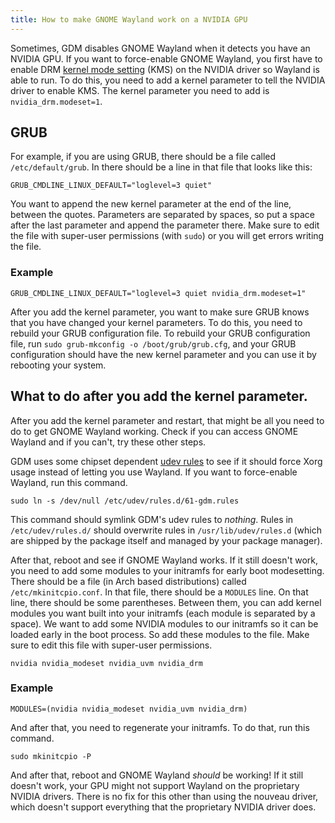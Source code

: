 ```yaml
---
title: How to make GNOME Wayland work on a NVIDIA GPU
---
```

Sometimes, GDM disables GNOME Wayland when it detects you have an NVIDIA GPU. If you want to force-enable GNOME Wayland, you first have to enable DRM [kernel mode setting](https://wiki.archlinux.org/title/Kernel_mode_setting) (KMS) on the NVIDIA driver so Wayland is able to run. To do this, you need to add a kernel parameter to tell the NVIDIA driver to enable KMS. The kernel parameter you need to add is `nvidia_drm.modeset=1`.

## GRUB
For example, if you are using GRUB, there should be a file called `/etc/default/grub`. In there should be a line in that file that looks like this:
```
GRUB_CMDLINE_LINUX_DEFAULT="loglevel=3 quiet"
```
You want to append the new kernel parameter at the end of the line, between the quotes. Parameters are separated by spaces, so put a space after the last parameter and append the parameter there. Make sure to edit the file with super-user permissions (with `sudo`) or you will get errors writing the file.

### Example
 ```
GRUB_CMDLINE_LINUX_DEFAULT="loglevel=3 quiet nvidia_drm.modeset=1"
```
After you add the kernel parameter, you want to make sure GRUB knows that you have changed your kernel parameters. To do this, you need to rebuild your GRUB configuration file. To rebuild your GRUB configuration file, run `sudo grub-mkconfig -o /boot/grub/grub.cfg`, and your GRUB configuration should have the new kernel parameter and you can use it by rebooting your system.

## What to do after you add the kernel parameter.
After you add the kernel parameter and restart, that might be all you need to do to get GNOME Wayland working. Check if you can access GNOME Wayland and if you can't, try these other steps.

GDM uses some chipset dependent [udev rules](https://gitlab.gnome.org/GNOME/gdm/-/blob/main/data/61-gdm.rules.in) to see if it should force Xorg usage instead of letting you use Wayland. If you want to force-enable Wayland, run this command.
```
sudo ln -s /dev/null /etc/udev/rules.d/61-gdm.rules
```
This command should symlink GDM's udev rules to *nothing*. Rules in `/etc/udev/rules.d/` should overwrite rules in `/usr/lib/udev/rules.d` (which are shipped by the package itself and managed by your package manager).


After that, reboot and see if GNOME Wayland works. If it still doesn't work, you need to add some modules to your initramfs for early boot modesetting. There should be a file (in Arch based distributions) called `/etc/mkinitcpio.conf`. In that file, there should be a `MODULES` line. On that line, there should be some parentheses. Between them, you can add kernel modules you want built into your initramfs (each module is separated by a space). We want to add some NVIDIA modules to our initramfs so it can be loaded early in the boot process. So add these modules to the file. Make sure to edit this file with super-user permissions.
```
nvidia nvidia_modeset nvidia_uvm nvidia_drm
```
### Example
```
MODULES=(nvidia nvidia_modeset nvidia_uvm nvidia_drm)
```

And after that, you need to regenerate your initramfs. To do that, run this command.
```
sudo mkinitcpio -P
```

And after that, reboot and GNOME Wayland *should* be working!
If it still doesn't work, your GPU might not support Wayland on the proprietary NVIDIA drivers. There is no fix for this other than using the nouveau driver, which doesn't support everything that the proprietary NVIDIA driver does.
